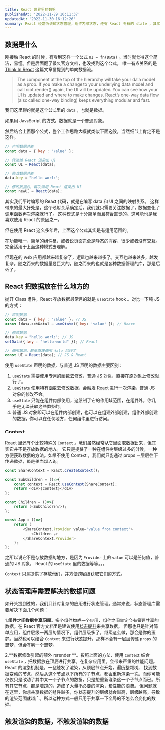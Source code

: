 ```yaml
---
title: React 世界里的数据
publishedAt: '2022-11-29 10:11:37'
updatedAt: '2022-11-30 16:12:26'
summary: React 经常听说的状态管理，组件内部状态，还有 React 专有的 state ，其实都是数据，那它们有什么区别呢？
---
```


## 数据是什么

刚接触 React 的时候，有看到这样一个公式 `UI = fn(Data)` 。当时就觉得这个简洁，易懂。但是后面翻了很久官方文档，也没找到这个公式，
唯一有点关系的是 [Think In React](https://reactjs.org/docs/thinking-in-react.html) 这篇文章里提到的单向数据流。

>The component at the top of the hierarchy will take your data model as a prop. If you make a change to your underlying data model and call root.render() again, the UI will be updated. You can see how your UI is updated and where to make changes. React’s one-way data flow (also called one-way binding) keeps everything modular and fast.

我们这里聊的就是这个公式里的 `data` ，也就是数据。

如果用 JavaScript 的方式，数据就是一个普通对象。

然后结合上面那个公式，整个工作思路大概就类似下面这般，当然细节上肯定不是这样。

```js
// 声明数据对象
const data = { key : 'value' };

// 传递给 React 渲染出 UI
const UI = React(data);

// 修改数据对象
data.key = "hello world";

// 修改数据后，再次调用 React 渲染出 UI
const newUI = React(data);
```

其实我们平时编写的 React 代码，就是在编写 data 和 UI 之间的映射关系。
这样带来的最大好处是，这个映射关系确定后，我们就只需要关注数据了，数据变化了调用函数再次渲染就行了。
这种模式是十分简单而且符合直觉的。这可能也是我喜欢使用 React 的原因之一。

但在使用 React 这么多年后，上面这个公式其实是有适用范围的。

在功能唯一、简单的组件里，或者说页面完全是静态的内容，很少或者没有交互。完全适用于上面这种模式去理解。

但现在的 web 应用都越来越复杂了，逻辑也越来越多了。交互也越来越多，越发复杂。随之而来的数据量是巨大的，随之而来的也就是各种数据管理的库，那是后话了。


## React 把数据放在什么地方的

抛开 Class 组件，React 存放数据最常用的就是 `useState` hook 。对比一下纯 JS 的方式：

```js
// 声明数据
const data = { key : 'value' }; // JS
const [data,setData] = useState({ key: 'value' }); // React

// 修改数据
data.key = "hello world"; // JS
setData({ key : "hello world" }); // React

// 使用数据，都是直接使用 data 就行了
const UI = React(data); // JS & React
```

使用 `useState` 声明的数据，与普通 JS 声明的数据主要区别：

1. `useState` 需要使用专用的函数去修改，普通 JS 对象，直接在原对象上修改就行了。
2. `useState` 使用特有函数去修改数据，会触发 React 进行一次渲染，普通 JS 对象的修改不会。
3. `useState` 只能在组件内部使用，这限制了它的作用域范围，在组件外，你几乎是无法获取这些数据的。
4. 普通 JS 对象即可以在组件内部创建，也可以在组建外部创建，组件外部创建的数据，你可以在任何地方，任何组件里进行访问。

### Context

React 里还有个比较特殊的 `Context` 。我们虽然经常从它里面取数据出来，但其实它并不是存放数据的地方。
它只是提供了一种在组件树层级过多的时候，一种方便获取数据的方法。如果不使用 Context ，我们就只能通过 props 一层层往下传递数据，那是相当烦人的。


```js
const ShareContext = React.createContext();

const SubChildren = ()=>{
    const context = React.useContext(ShareContext);
    return <div>{context}</div>
};

const Children = ()=>{
    return (<SubChildren/>);
};

const App = ()=>{
    return (
        <ShareContext.Provider value="value from context">
            <Children />
        </ShareContext.Provider>
    );
};
```

之所以说它不是存放数据的地方，是因为 `Provider` 上的 `value` 可以是任何值，普通的 JS 对象， React 的 `useState` 里的数据等等。。。

`Context` 只是提供了存放他们，并方便跨层级获取它们的方式。


## 状态管理库需要解决的数据问题

如开头提到过的，我们只针对复杂的应用进行状态管理。通常来说，状态管理库需要解决下面几个问题：

1.**组件之间数据共享问题**。多个组件构成一个应用，组件之间肯定会有需要共享的数据。在 React 官方文档里是建议使用[状态提升](https://zh-hans.reactjs.org/tutorial/tutorial.html#lifting-state-up)来共享数据。
但那也只是针对简单应用，组件层级一两层的情况下。组件层级多了，继续这么做，那会是你的噩梦。当然也可以结合 `Context` 来进行状态提升，那样不会有一层层传递 `props` 的噩梦，但会有另一个噩梦。

2.**数据修改引起的额外 rerender **。按照上面的方法，使用 `Context` 结合 `useState` ，把数据放在顶层进行共享。在复杂应用里，会带来严重的性能问题。React 的渲染机制是，一旦触发了渲染，从顶层节点开始，遍历整颗树，
找到数据变动的节点，然后从这个节点以下所有的子节点，都会重新渲染一次。而你可能仅仅只是改动了其中某一个子节点的数据，只是想重新渲染这一个子节点而已。所有其它节点，都是陪跑的，造成了大量不必要的渲染，和性能的浪费。
但问题就在这里，你想共享数据的组件越多，你状态提升的层级就会越高，层级越高，导致的渲染范围就越广。所以这种方式一般只用于共享一下全局的不怎么会变化的数据。



## 触发渲染的数据，不触发渲染的数据
